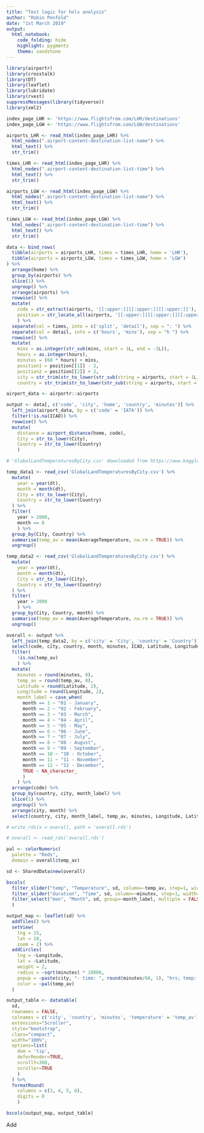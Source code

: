 ```yaml
---
title: "Test logic for hols analysis"
author: "Robin Penfold"
date: "1st March 2019"
output:
  html_notebook:
    code_folding: hide
    highlight: pygments
    theme: sandstone
---
```


```r
library(airportr)
library(crosstalk)
library(DT)
library(leaflet)
library(lubridate)
library(rvest)
suppressMessages(library(tidyverse))
library(xml2)
```

```r
index_page_LHR <- 'https://www.flightsfrom.com/LHR/destinations'
index_page_LGW <- 'https://www.flightsfrom.com/LGW/destinations'

airports_LHR <- read_html(index_page_LHR) %>%
  html_nodes(".airport-content-destination-list-name") %>% 
  html_text() %>% 
  str_trim()

times_LHR <- read_html(index_page_LHR) %>%
  html_nodes(".airport-content-destination-list-time") %>% 
  html_text() %>% 
  str_trim()

airports_LGW <- read_html(index_page_LGW) %>%
  html_nodes(".airport-content-destination-list-name") %>% 
  html_text() %>% 
  str_trim()

times_LGW <- read_html(index_page_LGW) %>%
  html_nodes(".airport-content-destination-list-time") %>% 
  html_text() %>% 
  str_trim()

data <- bind_rows(
  tibble(airports = airports_LHR, times = times_LHR, home = 'LHR'),
  tibble(airports = airports_LGW, times = times_LGW, home = 'LGW')
) %>% 
  arrange(home) %>% 
  group_by(airports) %>% 
  slice(1) %>% 
  ungroup() %>% 
  arrange(airports) %>% 
  rowwise() %>% 
  mutate(
    code = str_extract(airports, '[[:upper:]][[:upper:]][[:upper:]]'),
    position = str_locate_all(airports, '[[:upper:]][[:upper:]][[:upper:]]')
    ) %>% 
  separate(col = times, into = c('split', 'detail'), sep = ": ") %>% 
  separate(col = detail, into = c('hours', 'mins'), sep = "h ") %>% 
  rowwise() %>% 
  mutate(
    mins = as.integer(str_sub(mins, start = 1L, end = -2L)),
    hours = as.integer(hours),
    minutes = (60 * hours) + mins,
    position1 = position[[1]] - 2, 
    position2 = position[[2]] + 2,
    city = str_trim(str_to_lower(str_sub(string = airports, start = 1L, end = position1))),
    country = str_trim(str_to_lower(str_sub(string = airports, start = position2, end = -1L))))

airport_data <- airportr::airports

output <- data[, c('code', 'city', 'home', 'country', 'minutes')] %>% 
  left_join(airport_data, by = c('code' = 'IATA')) %>% 
  filter(!is.na(ICAO)) %>% 
  rowwise() %>% 
  mutate(
    distance = airport_distance(home, code),
    City = str_to_lower(City), 
    Country = str_to_lower(Country)
    )

# 'GlobalLandTemperaturesByCity.csv' downloaded from https://www.kaggle.com/berkeleyearth/climate-change-earth-surface-temperature-data#GlobalLandTemperaturesByCity.csv

temp_data1 <- read_csv('GlobalLandTemperaturesByCity.csv') %>% 
  mutate(
    year = year(dt),
    month = month(dt),
    City = str_to_lower(City),
    Country = str_to_lower(Country)
  ) %>% 
  filter(
    year > 2000,
    month == 8
    ) %>% 
  group_by(City, Country) %>% 
  summarise(temp_av = mean(AverageTemperature, na.rm = TRUE)) %>% 
  ungroup()

temp_data2 <- read_csv('GlobalLandTemperaturesByCity.csv') %>% 
  mutate(
    year = year(dt),
    month = month(dt),
    City = str_to_lower(City),
    Country = str_to_lower(Country)
  ) %>% 
  filter(
    year > 2000
    ) %>% 
  group_by(City, Country, month) %>% 
  summarise(temp_av = mean(AverageTemperature, na.rm = TRUE)) %>% 
  ungroup()

overall <- output %>% 
  left_join(temp_data2, by = c('city' = 'City', 'country' = 'Country')) %>% 
  select(code, city, country, month, minutes, ICAO, Latitude, Longitude, UTC, distance, temp_av) %>% 
  filter(
    !is.na(temp_av)
    ) %>% 
  mutate(
    minutes = round(minutes, 0),
    temp_av = round(temp_av, 0),
    Latitude = round(Latitude, 2),
    Longitude = round(Longitude, 2),
    month_label = case_when(
      month == 1 ~ "01 - January",
      month == 2 ~ "02 - February",
      month == 3 ~ "03 - March",
      month == 4 ~ "04 - April",
      month == 5 ~ "05 - May",
      month == 6 ~ "06 - June",
      month == 7 ~ "07 - July",
      month == 8 ~ "08 - August",
      month == 9 ~ "09 - September",
      month == 10 ~ "10 - October",
      month == 11 ~ "11 - November",
      month == 12 ~ "12 - December",
      TRUE ~ NA_character_
      )
    ) %>% 
  arrange(code) %>% 
  group_by(country, city, month_label) %>% 
  slice(1) %>% 
  ungroup() %>% 
  arrange(city, month) %>% 
  select(country, city, month_label, temp_av, minutes, Longitude, Latitude)

# write_rds(x = overall, path = 'overall.rds')
```

```r
# overall <- read_rds('overall.rds')

pal <- colorNumeric(
  palette = "Reds",
  domain = overall$temp_av)

sd <- SharedData$new(overall)

bscols(
  filter_slider("temp", "Temperature", sd, column=~temp_av, step=1, width=100),
  filter_slider("duration", "Time", sd, column=~minutes, step=1, width=100),
  filter_select("mon", "Month", sd, group=~month_label, multiple = FALSE)
  )
```

```r
output_map <- leaflet(sd) %>% 
  addTiles() %>% 
  setView(
    lng = 15, 
    lat = 10, 
    zoom = 2) %>% 
  addCircles(
    lng = ~Longitude, 
    lat = ~Latitude, 
    weight = 2,
    radius = ~sqrt(minutes) * 10000, 
    popup = ~paste(city, "- time: ", round(minutes/60, 1), "hrs; temp: ", round(temp_av, 2), "C"), 
    color = ~pal(temp_av)
  )
```

```r
output_table <- datatable(
  sd,
  rownames = FALSE,
  colnames = c('city', 'country', 'minutes', 'temperature' = 'temp_av', 'month' = 'month_label'),
  extensions="Scroller", 
  style="bootstrap", 
  class="compact", 
  width="100%",
  options=list(
    dom = 'tip',
    deferRender=TRUE, 
    scrollY=300, 
    scroller=TRUE
    )
  ) %>% 
  formatRound(
    columns = c(3, 4, 5, 6), 
    digits = 0
    )
```


```r
bscols(output_map, output_table)
```

Add